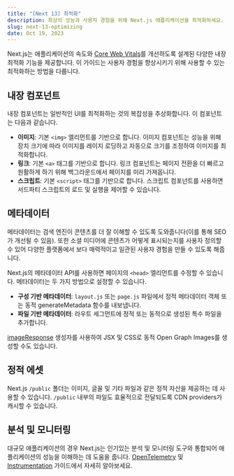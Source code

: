 ```yaml
---
title: "[Next 13] 최적화"
description: 최상의 성능과 사용자 경험을 위해 Next.js 애플리케이션을 최적화하세요.
slug: next-13-optimizing
date: Oct 19, 2023
---
```


Next.js는 애플리케이션의 속도와 [Core Web Vitals](https://web.dev/vitals/)를 개선하도록 설계된 다양한 내장 최적화 기능을 제공합니다. 이 가이드는 사용자 경험을 향상시키기 위해 사용할 수 있는 최적화하는 방법을 다룹니다.

## 내장 컴포넌트

내장 컴포넌트는 일반적인 UI를 최적화하는 것의 복잡성을 추상화합니다. 이 컴포넌트는 다음과 같습니다.

- **이미지**: 기본 `<img>` 엘리먼트를 기반으로 합니다. 이미지 컴포넌트는 성능을 위해 장치 크기에 따라 이미지를 레이지 로딩하고 자동으로 크기를 조정하여 이미지를 최적화합니다.
- **링크**: 기본 `<a>` 태그를 기반으로 합니다. 링크 컴포넌트는 페이지 전환을 더 빠르고 원활하게 하기 위해 백그라운드에서 페이지를 미리 가져옵니다.
- **스크립트**: 기본 `<script>` 태그를 기반으로 합니다. 스크립트 컴포넌트를 사용하면 서드파티 스크립트의 로드 및 실행을 제어할 수 있습니다.

## 메타데이터

메타데이터는 검색 엔진이 콘텐츠를 더 잘 이해할 수 있도록 도와줍니다(이를 통해 SEO가 개선될 수 있음). 또한 소셜 미디어에 콘텐츠가 어떻게 표시되는지를 사용자 정의할 수 있어 다양한 플랫폼에서 보다 매력적이고 일관된 사용자 경험을 만들 수 있도록 해줍니다.


Next.js의 메타데이터 API를 사용하면 페이지의 `<head>` 엘리먼트를 수정할 수 있습니다. 메타데이터는 두 가지 방법으로 설정할 수 있습니다.

- **구성 기반 메타데이터**: `layout.js` 또는 `page.js` 파일에서 정적 메타데이터 객체 또는 동적 generateMetadata 함수를 내보냅니다.
- **파일 기반 메타데이터**: 라우트 세그먼트에 정적 또는 동적으로 생성된 특수 파일을 추가합니다.

[imageResponse](/docs/app/api-reference/functions/image-response) 생성자를 사용하여 JSX 및 CSS로 동적 Open Graph Images를 생성할 수도 있습니다.


## 정적 에셋

Next.js `/public` 폴더는 이미지, 글꼴 및 기타 파일과 같은 정적 자산을 제공하는 데 사용할 수 있습니다. `/public` 내부의 파일도 효율적으로 전달되도록 CDN providers가 캐시할 수 있습니다.

## 분석 및 모니터링

대규모 애플리케이션의 경우 Next.js는 인기있는 분석 및 모니터링 도구와 통합되어 애플리케이션의 성능을 이해하는 데 도움을 줍니다. [OpenTelemetry](/docs/pages/building-your-application/optimizing/open-telemetry) 및 [Instrumentation](/docs/pages/building-your-application/optimizing/instrumentation) 가이드에서 자세히 알아보세요.

